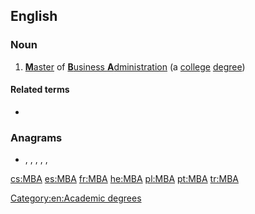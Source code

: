 {{also|Mba|mba|mbà|ḿbà}}
==English==
{{wikipedia|Master of Business Administration}}

===Noun===
{{head|en|noun}}

# [[master|'''M'''aster]] of [[business administration|'''B'''usiness '''A'''dministration]] (a [[college]] [[degree]])

====Related terms====
* {{l|en|B.B.A.}}

===Anagrams===
* {{l|en|ABM}}, {{l|en|amb}}, {{l|en|bam}}, {{l|en|B. M. A.}}, {{l|en|BMA}}, {{l|en|MAb}}

[[Category:en:Academic degrees]]

[[cs:MBA]]
[[es:MBA]]
[[fr:MBA]]
[[he:MBA]]
[[pl:MBA]]
[[pt:MBA]]
[[tr:MBA]]